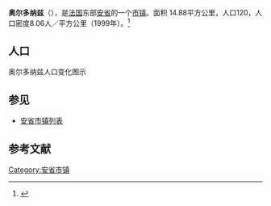 {{Infobox French commune
|name                    = 奥尔多纳兹
|native name             = Ordonnaz
|image flag              = 
|image flag size         = 
|flag legend             = 
|image coat of arms      = 
|image coat of arms size = 
|coat of arms legend     = 
|city motto              = 
|image                   = 
|caption                 = 
|map                     = 
|adjustable map          = 
|time zone               = 
|longitude              = 
|latitude               =  
|arrondissement         =  
|canton                 =  
|subdivisions entry      = 
|subdivisions            = 
|intercommunality        = 
|mayor                   = 
|term                    = 
|elevation m             = 
|area km2                = 14.88
|population             = 120
|population date         = 1999
|INSEE                  = 01280
|postal code             = 01510
|website                 = 
}}
{{French Commune Map|01280}}
'''奥尔多纳兹'''（{{lang-fr|Ordonnaz}}），是[[法国|法国]]东部[[安省_(法國)|安省]]的一个[[市镇_(法国)|市镇]]。面积 14.88平方公里，人口120，人口密度8.06人／平方公里（1999年）。<ref name="Statmallen Areal i Frankrikes kommuner">{{cite web|url=http://www.insee.fr/fr/ppp/bases-de-donnees/recensement/populations-legales/france-departements.asp?annee=2009#departements|title=Insee, Populations légales 2009 pour les départements et les collectivités d'outre-mer France métropolitaine et DOM|accessdate=2012-01-30|archive-date=2012-01-08|archive-url=https://web.archive.org/web/20120108000120/http://www.insee.fr/fr/ppp/bases-de-donnees/recensement/populations-legales/france-departements.asp?annee=2009#departements|dead-url=no}}</ref>

== 人口 ==
奥尔多纳兹人口变化图示
{{French Commune Population|01280}}

==参见==
*[[安省市镇列表|安省市镇列表]]

== 参考文献 ==
{{reflist}}

{{安省市鎮}}

[[Category:安省市镇|Category:安省市镇]]